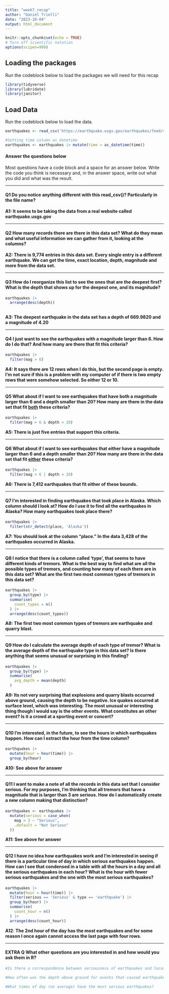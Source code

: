 ```yaml
---
title: "week7_recap"
author: "Daniel Trielli"
date: "2023-10-04"
output: html_document
---
```


```r
knitr::opts_chunk$set(echo = TRUE)
# Turn off scientific notation
options(scipen=999)
```

## Loading the packages

Run the codeblock below to load the packages we will need for this recap

```r
library(tidyverse)
library(lubridate)
library(janitor)
```

## Load Data

Run the codeblock below to load the data.

```r
earthquakes <- read_csv('https://earthquake.usgs.gov/earthquakes/feed/v1.0/summary/all_month.csv')

#Setting time column as datetime
earthquakes <- earthquakes |> mutate(time = as_datetime(time))
```

#### Answer the questions below

Most questions have a code block and a space for an answer below. Write the code you think is necessary and, in the answer space, write out what you did and what was the result.

------------------------------------------------------------------------

#### **Q1** Do you notice anything different with this read_csv()? Particularly in the file name?

**A1: It seems to be taking the data from a real website called earthquake.usgs.gov**

------------------------------------------------------------------------

#### **Q2** How many records there are there in this data set? What do they mean and what useful information we can gather from it, looking at the columns?

**A2: There is 9,774 entries in this data set. Every single entry is a different earthquake. We can get the time, exact location, depth, magnitude and more from the data set.**

------------------------------------------------------------------------

#### **Q3** How do I reorganize this list to see the ones that are the deepest first? What is the depth that shows up for the deepest one, and its magnitude?

```r
earthquakes |>
  arrange(desc(depth))
  
```

**A3: The deepest earthquake in the data set has a depth of 669.9820 and a magnitude of 4.20**

------------------------------------------------------------------------

#### **Q4** I just want to see the earthquakes with a magnitude larger than 6. How do I do that? And how many are there that fit this criteria?

```r
earthquakes |>
  filter(mag > 6)

```

**A4: It says there are 12 rows when I do this, but the second page is empty. I'm not sure if this is a problem with my computer of if there is two empty rows that were somehow selected. So either 12 or 10.**

------------------------------------------------------------------------

#### **Q5** What about if I want to see earthquakes that have both a magnitude larger than 6 and a depth smaller than 20? How many are there in the data set that fit [both]{.underline} these criteria?

```r
earthquakes |>
  filter(mag > 6 & depth < 20)

```

**A5: There is just five entries that support this criteria.**

------------------------------------------------------------------------

#### **Q6** What about if I want to see earthquakes that either have a magnitude larger than 6 and a depth smaller than 20? How many are there in the data set that fit [either]{.underline} these criteria?

```r
earthquakes |>
  filter(mag > 6 | depth < 20)

```

**A6: There is 7,412 earthquakes that fit either of these bounds.**

------------------------------------------------------------------------

#### **Q7** I'm interested in finding earthquakes that took place in Alaska. Which column should I look at? How do I use it to find all the earthquakes in Alaska? How many earthquakes took place there?

```r
earthquakes |>
  filter(str_detect(place, 'Alaska'))
```

**A7: You should look at the column "place."** **In the data 3,428 of the earthquakes occurred in Alaska.**

------------------------------------------------------------------------

#### **Q8** I notice that there is a column called 'type', that seems to have different kinds of tremors. What is the best way to find what are all the possible types of tremors, and counting how many of each there are in this data set? What are the first two most common types of tremors in this data set?

```r
earthquakes |>
  group_by(type) |>
  summarise(
    count_types = n()
  ) |>
  arrange(desc(count_types))

```

**A8: The first two most common types of tremors are earthquake and quarry blast.**

------------------------------------------------------------------------

#### **Q9** How do I calculate the average depth of each type of tremor? What is the average depth of the earthquake type in this data set? Is there anything that seems unusual or surprising in this finding?

```r
earthquakes |>
  group_by(type) |>
  summarise(
    avg_depth = mean(depth)
  )

```

**A9: Its not very surprising that explosions and quarry blasts occurred above ground, causing the depth to be negative. Ice quakes occurred at surface level, which was interesting. The most unusual or interesting thing though I would say is the other events. What constitutes an other event? Is it a crowd at a sporting event or concert?**

------------------------------------------------------------------------

#### **Q10** I'm interested, in the future, to see the hours in which earthquakes happen. How can I extract the hour from the time column?

```r
earthquakes |>
  mutate(hour = hour(time)) |>
  group_by(hour)

```

**A10: See above for answer**

------------------------------------------------------------------------

#### **Q11** I want to make a note of all the records in this data set that I consider serious. For my purposes, I'm thinking that all tremors that have a magnitude that is larger than 3 are serious. How do I automatically create a new column making that distinction?

```r
earthquakes <- earthquakes |>
  mutate(serious = case_when(
    mag > 3 ~ "Serious",
    .default = "Not Serious"
  ))

```

**A11: See above for answer**

------------------------------------------------------------------------

#### **Q12** I have no idea how earthquakes work and I'm interested in seeing if there is a particular time of day in which serious earthquakes happen. How can I see that condensed in a table with all the hours in a day and all the serious earthquakes in each hour? What is the hour with fewer serious earthquakes and the one with the most serious earthquakes?

```r
earthquakes |>
  mutate(hour = hour(time)) |>
  filter(serious == 'Serious' & type == 'earthquake') |>
  group_by(hour) |>
  summarise(
    count_hour = n()
  ) |>
  arrange(desc(count_hour))

```

**A12**: **The 2nd hour of the day has the most earthquakes and for some reason I once again cannot access the last page with four rows.**

------------------------------------------------------------------------

#### EXTRA Q What other questions are you interested in and how would you ask them in R?

```r

#Is there a correspondence between seriousness of earthquakes and location?
```

```r

#How often was the depth above ground for events that caused earthquakes?
```

```r

#What times of day (on average) have the most serious earthquakes?
```
